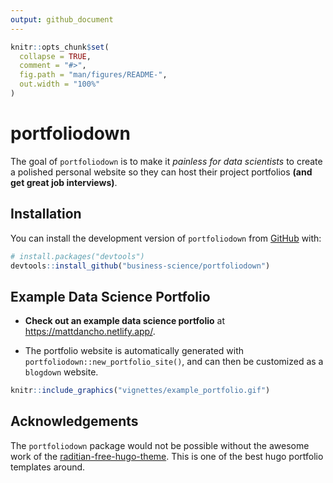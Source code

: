 ```yaml
---
output: github_document
---
```


<!-- README.md is generated from README.Rmd. Please edit that file -->

```r
knitr::opts_chunk$set(
  collapse = TRUE,
  comment = "#>",
  fig.path = "man/figures/README-",
  out.width = "100%"
)
```

# portfoliodown

<!-- badges: start -->
<!-- badges: end -->

The goal of `portfoliodown` is to make it _painless for data scientists_ to create a polished personal website so they can host their project portfolios __(and get great job interviews)__.

## Installation

You can install the development version of `portfoliodown` from [GitHub](https://github.com/) with:

``` r
# install.packages("devtools")
devtools::install_github("business-science/portfoliodown")
```

## Example Data Science Portfolio

- __Check out an example data science portfolio__ at [https://mattdancho.netlify.app/](https://mattdancho.netlify.app/). 

- The portfolio website is automatically generated with `portfoliodown::new_portfolio_site()`, and can then be customized as a `blogdown` website.

```r
knitr::include_graphics("vignettes/example_portfolio.gif")
```

## Acknowledgements

The `portfoliodown` package would not be possible without the awesome work of the [raditian-free-hugo-theme](https://github.com/radity/raditian-free-hugo-theme). This is one of the best hugo portfolio templates around.

